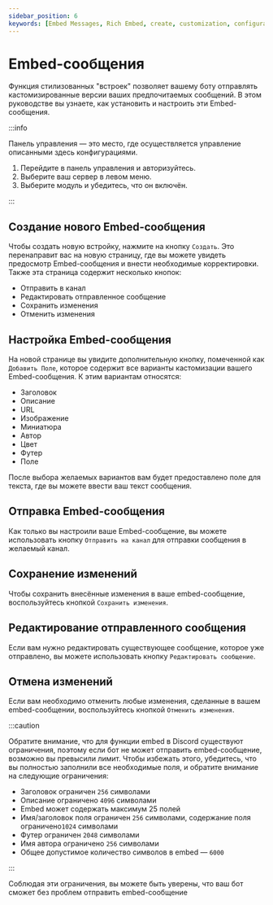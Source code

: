 ```yaml
---
sidebar_position: 6
keywords: [Embed Messages, Rich Embed, create, customization, configuration] 
---
```


# Embed-сообщения

Функция стилизованных "встроек" позволяет вашему боту отправлять кастомизированные версии ваших предпочитаемых сообщений. В этом руководстве вы узнаете, как установить и настроить эти Embed-сообщения.

:::info

Панель управления — это место, где осуществляется управление описанными здесь конфигурациями.

1. Перейдите в панель управления и авторизуйтесь. 
2. Выберите ваш сервер в левом меню.
3. Выберите модуль и убедитесь, что он включён. 

:::

## Создание нового Embed-сообщения 

Чтобы создать новую встройку, нажмите на кнопку `Создать`. Это перенаправит вас на новую страницу, где вы можете увидеть предосмотр Embed-сообщения и внести необходимые корректировки. Также эта страница содержит несколько кнопок:

- Отправить в канал 
- Редактировать отправленное сообщение
- Сохранить изменения
- Отменить изменения

## Настройка Embed-сообщения

На новой странице вы увидите дополнительную кнопку, помеченной как `Добавить Поле`, которое содержит все варианты кастомизации вашего Embed-сообщения. К этим вариантам относятся:

- Заголовок
- Описание
- URL
- Изображение
- Миниатюра
- Автор
- Цвет
- Футер
- Поле

После выбора желаемых вариантов вам будет предоставлено поле для текста, где вы можете ввести ваш текст сообщения.

## Отправка Embed-сообщения

Как только вы настроили ваше Embed-сообщение, вы можете использовать кнопку `Отправить на канал` для отправки сообщения в желаемый канал.

## Сохранение изменений

Чтобы сохранить внесённые изменения в ваше embed-сообщение, воспользуйтесь кнопкой `Сохранить изменения`.

## Редактирование отправленного сообщения

Если вам нужно редактировать существующее сообщение, которое уже отправлено, вы можете использовать кнопку `Редактировать сообщение`.

## Отмена изменений

Если вам необходимо отменить любые изменения, сделанные в вашем embed-сообщении, воспользуйтесь кнопкой `Отменить изменения`.

:::caution

Обратите внимание, что для функции embed в Discord существуют ограничения, поэтому если бот не может отправить embed-сообщение, возможно вы превысили лимит. Чтобы избежать этого, убедитесь, что вы полностью заполнили все необходимые поля, и обратите внимание на следующие ограничения:

- Заголовок ограничен `256` символами
- Описание ограничено `4096` символами
- Embed может содержать максимум 25 полей
- Имя/заголовок поля ограничен `256` символами, содержание поля ограничено`1024` символами
- Футер ограничен `2048` символами
- Имя автора ограничено `256` символами
- Общее допустимое количество символов в embed — `6000`

:::

Соблюдая эти ограничения, вы можете быть уверены, что ваш бот сможет без проблем отправить embed-сообщение
